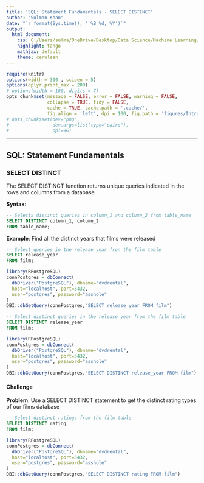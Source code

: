 ---
title: 'SQL: Statement Fundamentals - SELECT DISTINCT'
author: "Sulman Khan"
date: "`r format(Sys.time(), ' %B %d, %Y')`"
output: 
  html_document:
    css: C:/Users/sulma/OneDrive/Desktop/Data Science/Machine Learning/gf_small_touches.css
    highlight: tango
    mathjax: default
    theme: cerulean
---

```{r setup, cache = FALSE, echo = FALSE, message = FALSE, warning = FALSE, tidy = FALSE}
require(knitr)
options(width = 300 , scipen = 5)
options(dplyr.print_max = 200)
# options(width = 100, digits = 7)
opts_chunk$set(message = FALSE, error = FALSE, warning = FALSE, 
               collapse = TRUE, tidy = FALSE,
               cache = TRUE, cache.path = '.cache/', 
               fig.align = 'left', dpi = 100, fig.path = 'figures/Introductiontotextanalytics/')
# opts_chunk$set(dev="png", 
#                dev.args=list(type="cairo"),
#                dpi=96)
```
---

## SQL: Statement Fundamentals


### SELECT DISTINCT

The SELECT DISTINCT function returns unique queries indicated in the rows and columns from a database.

**Syntax**: 

```{sql, eval = FALSE}
-- Selects distinct queries in column_1 and column_2 from table_name 
SELECT DISTINCT column_1, column_2
FROM table_name;
```


**Example**: Find all the distinct years that films were released
```{sql, eval = FALSE}
-- Select queries in the release year fron the film table
SELECT release_year
FROM film;
```

```{r, echo=FALSE, message=FALSE}
library(RPostgreSQL)
connPostgres = dbConnect(
  dbDriver("PostgreSQL"), dbname="dvdrental", 
  host="localhost", port=5432, 
  user="postgres", password="asshole"
)
DBI::dbGetQuery(connPostgres,"SELECT release_year FROM film")
```

```{sql, eval = FALSE}
-- Select distinct queries in the release year from the film table
SELECT DISTINCT release_year
FROM film;
```

```{r, echo=FALSE, message=FALSE}
library(RPostgreSQL)
connPostgres = dbConnect(
  dbDriver("PostgreSQL"), dbname="dvdrental", 
  host="localhost", port=5432, 
  user="postgres", password="asshole"
)
DBI::dbGetQuery(connPostgres,"SELECT DISTINCT release_year FROM film")
```

#### Challenge

**Problem**: Use a SELECT DISTINCT statement to get the distinct rating types of our films database

```{sql, eval = FALSE}
-- Select distinct ratings from the film table
SELECT DISTINCT rating
FROM film;
```

```{r, echo=FALSE, message=FALSE}
library(RPostgreSQL)
connPostgres = dbConnect(
  dbDriver("PostgreSQL"), dbname="dvdrental", 
  host="localhost", port=5432, 
  user="postgres", password="asshole"
)
DBI::dbGetQuery(connPostgres,"SELECT DISTINCT rating FROM film")
```

